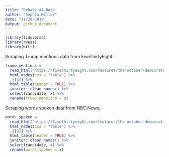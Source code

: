 ```yaml
---
title: 'Debate #4 Data'
author: "Sophia Miller"
date: "11/29/2019"
output: github_document
---
```


```r
library(tidyverse)
library(rvest)
library(httr)
```

Scraping Trump mentions data from FiveThirtyEight:

```r
trump_mentions = 
  read_html("https://fivethirtyeight.com/features/the-october-democratic-debate-in-6-charts/") %>%
  html_nodes(css = "table") %>% 
  .[[4]] %>% 
  html_table(header = TRUE) %>% 
  janitor::clean_names() %>% 
  select(candidate, x) %>% 
  rename(trump_mentions = x)
```

Scraping words spoken data from NBC News;

```r
words_spoken = 
  read_html("https://fivethirtyeight.com/features/the-october-democratic-debate-in-6-charts/") %>%
  html_nodes(css = "table") %>% 
  .[[3]] %>% 
  html_table(header = TRUE) %>% 
  janitor::clean_names() %>% 
  select(candidate, x) %>% 
  rename(words_spoken = x)
```




